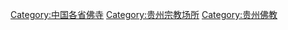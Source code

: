 [[Category:中国各省佛寺|Category:中国各省佛寺]]
[[Category:贵州宗教场所|Category:贵州宗教场所]]
[[Category:贵州佛教|Category:贵州佛教]]